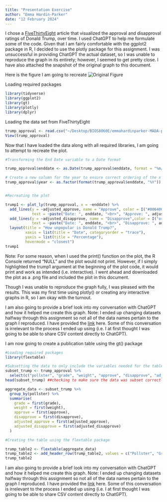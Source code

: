 ```yaml
---
title: "Presentation Exercise"
author: "Emma Hardin-Parker" 
date: "12 February 2024" 
---
```


I chose a [FiveThirtyEight](https://projects.fivethirtyeight.com/trump-approval-ratings/) article that visualized the approval and disapproval ratings of Donald Trump, over time. I used ChatGPT to help me formulate some of the code. Given that I am fairly comfortable with the ggplot2 package in R, I decided to use the plotly package for this assignment. I was unsuccessful in providing ChatGPT the actual dataset, so I was unable to reproduce the graph in its entirety; however, I seemed to get pretty close. I have also attached the snapshot of the original graph to this document. 

Here is the figure I am going to recreate 
![Original Figure](538-trump.png)

Loading required packages
```r
library(tidyverse)
library(ggplot2)
library(gt)
library(plotly)
library(dplyr)
```

Loading the data set from FiveThirtyEight 

```r
trump_approval <- read.csv("~/Desktop/BIOS8060E/emmahardinparker-MADA-portfolio/presentation-exercise/approval_polllist.csv")
View(trump_approval)
```

Now that I have loaded the data along with all required libraries, I am going to attempt to recreate the plot. 

```r
#Transforming the End Date variable to a Date format

trump_approval$enddate <- as.Date(trump_approval$enddate, format = "%m/%d/%Y")

# Create a new column for the year to ensure correct ordering of the x axis 
trump_approval$year <- as.factor(format(trump_approval$enddate, "%Y"))


#Recreating the plot

trump1 <- plot_ly(trump_approval, x = ~enddate) %>%
  add_lines(y = ~adjusted_approve, name = "Approve", color = I("#006400"), hoverinfo = "y+name+text",
            text = ~paste("Date: ", enddate, "<br>", "Approve: ", adjusted_approve, "%")) %>%
  add_lines(y = ~adjusted_disapprove, name = "Disapprove",color = I("orange"), hoverinfo = "y+name+text",
            text = ~paste("Date: ", enddate, "<br>", "Disapprove: ", adjusted_disapprove, "%")) %>%
  layout(title = "How unpopular is Donald Trump?",
         xaxis = list(title = "Date", categoryorder = "trace"),
         yaxis = list(title = "Percentage"),
         hovermode = "closest")
trump1
```

Note: For some reason, when I used the print() function on the plot, the R Console returned "NULL" and the plot would not print. However, if I simply highlighted the trump1 argument at the beginning of the plot code, it would print and work as intended (i.e. interactive). I went ahead and downloaded the plot as a .png file and included the plot in this document. 


Though I was unable to reproduce the graph fully, I was pleased with the results. This was my first time using plotly() or creating any interactive graphs in R, so I am okay with the turnout. 

I am also going to provide a brief look into my conversation with ChatGPT and how it helped me create this graph. Note: I ended up changing datasets halfway through this assignment so not all of the data names pertain to the graph I reproduced. I have provided the [link](https://chat.openai.com/share/dc121221-7048-4c0d-890c-303ee3a5a324) here. Some of this conversation is irrelevant to the process I ended up using (i.e. I at first thought I was going to be able to share CSV content directly to ChatGPT). 

I am now going to create a publication table using the gt() package

```r
#Loading required packages
library(flextable)

#Subsetting the data to only include the variables needed for the table
subset_trump <- trump_approval %>%
  select(c("pollster", "grade", "weight", "approve", "disapprove", "adjusted_approve", "adjusted_disapprove")) 
head(subset_trump) ##checking to make sure the data was subset correctly 

aggregate_data <- subset_trump %>%
  group_by(pollster) %>%
  summarise(
    grade = first(grade),
    weight = first(weight),
    approve = first(approve),
    disapprove = first(disapprove),
    adjusted_approve = first(adjusted_approve),
    adjusted_disapprove = first(adjusted_disapprove)
  )

#Creating the table using the flextable package

trump_table2 <- flextable(aggregate_data)
trump_table2 <- add_header_row(trump_table2, values = c("Pollster", "Grade", "Weight", "Approval", "Disapprove", "Adjusted Approval", "Adjusted Disapprove"))
trump_table2
```

I am also going to provide a brief look into my conversation with ChatGPT and how it helped me create this graph. Note: I ended up changing datasets halfway through this assignment so not all of the data names pertain to the graph I reproduced. I have provided the [link](https://chat.openai.com/share/dc121221-7048-4c0d-890c-303ee3a5a324) here. Some of this conversation is irrelevant to the process I ended up using (i.e. I at first thought I was going to be able to share CSV content directly to ChatGPT). 



